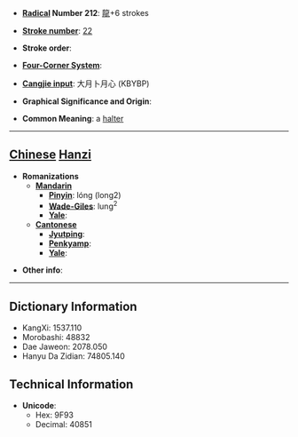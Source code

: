 * '''[[Wiktionary:Chinese radical index| Radical]] Number 212''': [[Wiktionary:Chinese radical index 龍|龍]]+6 strokes

* '''[[Wiktionary:Chinese total strokes index|Stroke number]]''': [[Wiktionary:Chinese total strokes index 22|22]]

* '''Stroke order''': 

* '''[[Wiktionary:Chinese four corner index|Four-Corner System]]''': 

* '''[[Wiktionary:Chinese Cangjie index|Cangjie input]]''': 大月卜月心 (KBYBP)

* '''Graphical Significance and Origin''': 

* '''Common Meaning''': a [[halter]]

----

== [[Chinese]] [[Hanzi]] ==

* '''Romanizations'''
** '''[[Mandarin]]'''
*** '''[[Pinyin]]''': lóng (long2)
*** '''[[Wade-Giles]]''': lung<sup>2</sup>
*** '''[[Yale]]''': 
** '''[[Cantonese]]'''
*** '''[[Jyutping]]''':
*** '''[[Penkyamp]]''': 
*** '''[[Yale]]''': 

* '''Other info''': 

----

== Dictionary Information ==

* KangXi: 1537.110
* Morobashi: 48832
* Dae Jaweon: 2078.050
* Hanyu Da Zidian: 74805.140

== Technical Information ==

* '''Unicode''':
** Hex: 9F93
** Decimal: 40851